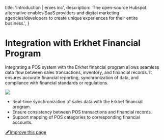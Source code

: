 
  title: 'Introduction | erxes inc',
  description:
    'The open-source Hubspot alternative enables SaaS providers and digital marketing agencies/developers to create unique experiences for their entire business.',
}

<HeroPattern />

# **Integration with Erkhet Financial Program**

Integrating a POS system with the Erkhet financial program allows seamless data flow between sales transactions, inventory, and financial records. It ensures accurate financial reporting, synchronization of data, and compliance with financial standards or regulations.

![](https://cdn.discordapp.com/attachments/1102110635996745788/1181957772510769172/Screenshot_2566-12-06_at_9.57.26_PM.png?ex=6582f2f4&is=65707df4&hm=e90c8663cb1e31ec483d9fa99eddde2e3d8050243f12ad1e2092d8de713664d7&)

- Real-time synchronization of sales data with the Erkhet financial program.
- Ensure consistency between POS transactions and financial records.
- Support mapping of POS categories to corresponding financial accounts.
 


[🖋️Improve this page](https://github.com/erxes/erxes-docs/blob/main/src/app/requirement/customer/sales/pos/erkhet/page.mdx)
